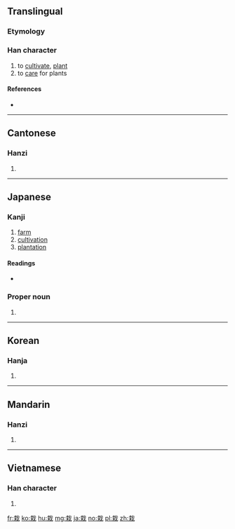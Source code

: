 ==Translingual==

===Etymology===
{{Han compound|木|𢦏|c1=s|c2=p|ls=psc}}

===Han character===
{{Han char|rn=75|rad=木|as=06|sn=10|four=4395<sub>0</sub>|canj=十戈木 (JID)|ids=⿹[[𢦏]][[木]]}}

# to [[cultivate]], [[plant]]
# to [[care]] for plants

====References====
* {{Han ref|kx=0524.120|dkj=14750|dj=0913.040|hdz=21193.060|uh=683D|ud=26685|bh=AEE2|bd=44770}}

----

==Cantonese==

===Hanzi===
{{yue-hanzi|jyut=zoi1|y=joi1}}

# {{defn|lang=yue|sort=木06}}

----

==Japanese==

===Kanji===
{{ja-kanji|grade=c|rs=木06}}

# [[farm]]
# [[cultivation]]
# [[plantation]]

====Readings====
* {{ja-readings|on=[[さい]] (sai)|kun=[[うえる]] (ueru)}}

===Proper noun===
{{ja-pos|proper|さい}}

# {{surname|lang=ja|sort=さい}}

----

==Korean==

===Hanja===
{{ko-hanja|hangeul=재|eumhun=|rv=jae|mr=chae|y=cay}}

# {{defn|lang=ko|sort=木06}}

----

==Mandarin==

===Hanzi===
{{cmn-hanzi|pin=[[zāi]] ([[zai1]]), [[zài]] ([[zai4]])|wg=tsai<sup>1</sup>, tsai<sup>4</sup>}}

# {{defn|lang=cmn|sort=木06}}

----

==Vietnamese==

===Han character===
{{vi-hantu|[[tài]], [[trài]]|rs=木06}}

# {{defn|lang=vi}}

[[fr:栽]]
[[ko:栽]]
[[hu:栽]]
[[mg:栽]]
[[ja:栽]]
[[no:栽]]
[[pl:栽]]
[[zh:栽]]
